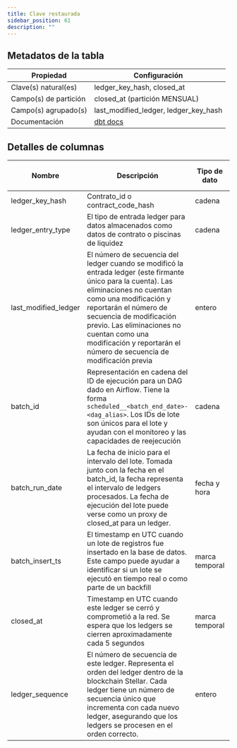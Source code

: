 ```yaml
---
title: Clave restaurada
sidebar_position: 61
description: ""
---
```


<div className="scoped-data-dictionary-table">

## Metadatos de la tabla

| Propiedad             | Configuración                                                                                               |
| --------------------- | ----------------------------------------------------------------------------------------------------------- |
| Clave(s) natural(es)  | ledger_key_hash, closed_at                                                                                  |
| Campo(s) de partición | closed_at (partición MENSUAL)                                                                               |
| Campo(s) agrupado(s)  | last_modified_ledger, ledger_key_hash                                                                       |
| Documentación         | [dbt docs](http://www.stellar-dbt-docs.com/#!/source/source.stellar_dbt_public.crypto_stellar.restored_key) |

## Detalles de columnas

| Nombre               | Descripción                                                                                                                                                                                                                                                                                                                               | Tipo de dato   | Valores de dominio | ¿Requerido? | Notas |
| -------------------- | ----------------------------------------------------------------------------------------------------------------------------------------------------------------------------------------------------------------------------------------------------------------------------------------------------------------------------------------- | -------------- | ------------------ | ----------- | ----- |
| ledger_key_hash      | Contrato_id o contract_code_hash                                                                                                                                                                                                                                                                                                          | cadena         |                    | Sí          |       |
| ledger_entry_type    | El tipo de entrada ledger para datos almacenados como datos de contrato o piscinas de liquidez                                                                                                                                                                                                                                            | cadena         |                    | Sí          |       |
| last_modified_ledger | El número de secuencia del ledger cuando se modificó la entrada ledger (este firmante único para la cuenta). Las eliminaciones no cuentan como una modificación y reportarán el número de secuencia de modificación previo. Las eliminaciones no cuentan como una modificación y reportarán el número de secuencia de modificación previa | entero         |                    | Sí          |       |
| batch_id             | Representación en cadena del ID de ejecución para un DAG dado en Airflow. Tiene la forma `scheduled__<batch_end_date>-<dag_alias>`. Los IDs de lote son únicos para el lote y ayudan con el monitoreo y las capacidades de reejecución                                                                                                    | cadena         |                    | Sí          |       |
| batch_run_date       | La fecha de inicio para el intervalo del lote. Tomada junto con la fecha en el batch_id, la fecha representa el intervalo de ledgers procesados. La fecha de ejecución del lote puede verse como un proxy de closed_at para un ledger.                                                                                                    | fecha y hora   |                    | Sí          |       |
| batch_insert_ts      | El timestamp en UTC cuando un lote de registros fue insertado en la base de datos. Este campo puede ayudar a identificar si un lote se ejecutó en tiempo real o como parte de un backfill                                                                                                                                                 | marca temporal |                    | Sí          |       |
| closed_at            | Timestamp en UTC cuando este ledger se cerró y comprometió a la red. Se espera que los ledgers se cierren aproximadamente cada 5 segundos                                                                                                                                                                                                 | marca temporal |                    | Sí          |       |
| ledger_sequence      | El número de secuencia de este ledger. Representa el orden del ledger dentro de la blockchain Stellar. Cada ledger tiene un número de secuencia único que incrementa con cada nuevo ledger, asegurando que los ledgers se procesen en el orden correcto.                                                                                  | entero         |                    | Sí          |       |

</div>
